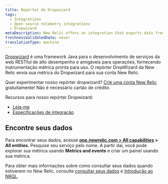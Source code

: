 ```yaml
---
title: Repórter do Dropwizard
tags:
  - Integrations
  - Open source telemetry integrations
  - Dropwizard
metaDescription: New Relic offers an integration that exports data from your DropWizard and sends it to your New Relic account.
freshnessValidatedDate: never
translationType: machine
---
```


[Dropwizard](https://www.dropwizard.io/en/latest/) é uma framework Java para o desenvolvimento de serviços da web RESTful de alto desempenho e amigáveis para operações, fornecendo instrumentação métrica pronta para uso. O repórter DropWizard da New Relic envia sua métrica do Dropwizard para sua conta New Relic.

Quer experimentar nosso repórter dropwizard? [Crie uma conta New Relic](https://newrelic.com/signup) gratuitamente! Não é necessário cartão de crédito.

Recursos para nosso repórter Dropwizard:

* [Leia-me](https://github.com/newrelic/dropwizard-metrics-newrelic)
* [Especificações de integração](https://github.com/newrelic/newrelic-exporter-specs/tree/master/dropwizard)

## Encontre seus dados

Para encontrar seus dados, acesse <DNT>**[one.newrelic.com > All capabilities](https://one.newrelic.com/all-capabilities) > All entities**</DNT>. Pesquise seu serviço pelo nome. A partir daí, você pode explorar sua métrica usando <DNT>**Metrics and events**</DNT> e criar um painel usando sua métrica.

Para obter mais informações sobre como consultar seus dados quando estiverem no New Relic, consulte [consultar seus dados](/docs/using-new-relic/data/understand-data/query-new-relic-data) e [Introdução ao NRQL](/docs/query-data/nrql-new-relic-query-language/getting-started/introduction-nrql).

<InstallFeedback/>
